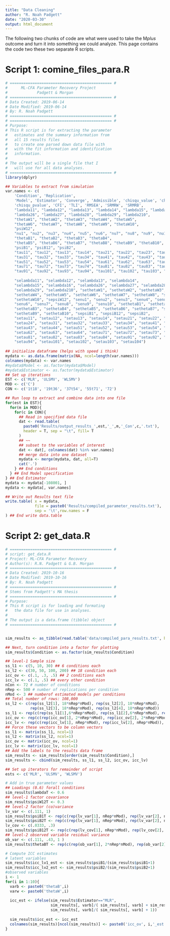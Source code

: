 ```yaml
---
title: "Data Cleaning"
author: "R. Noah Padgett"
date: "2020-03-30"
output: html_document
---
```


The following two chunks of code are what were used to take the M*plus* outcome and turn it into something we could analyze.
This page contains the code two these two separate R scripts.

# Script 1: comine_files_para.R

```r
# ============================================= #
#      ML-CFA Parameter Recovery Project  
#             Padgett & Morgan               
# ============================================= #
# Data Created: 2019-06-14
# Date Modified: 2019-06-14
# By: R. Noah Padgett                   
# ============================================= #
# ============================================= #
# Purpose:
# This R script is for extracting the parameter
#   estimates and the summary information from 
#   all 15 results files
#   to create one parsed down data file with
#   with the fit information and identification
#   information.
#
# The output will be a single file that I 
#   will use for all data analyses.
# ============================================= #
library(dplyr)

## Variables to extract from simulation
var.names <- c(
    'Condition', 'Replication',
    'Model', 'Estimator', 'Converge', 'Admissible', 'chisqu_value', 'chisqu_df', 
    'chisqu_pvalue', 'CFI', 'TLI', 'RMSEA', 'SRMRW', 'SRMRB',
    "lambda11", "lambda12", "lambda13", "lambda14", "lambda15", "lambda16", 
    "lambda26", "lambda27", "lambda28", "lambda29", "lambda210", 
    "thetaW1", "thetaW2", "thetaW3", "thetaW4", "thetaW5", 
    "thetaW6", "thetaW7", "thetaW8", "thetaW9", "thetaW10", 
    "psiW12", 
    "nu1", "nu2", "nu3", "nu4", "nu5", "nu6", "nu7", "nu8", "nu9", "nu10", 
    "thetaB1", "thetaB2", "thetaB3", "thetaB4", 
    "thetaB5", "thetaB6", "thetaB7", "thetaB8", "thetaB9", "thetaB10", 
    "psiB1", "psiB12", "psiB2", 
    "tau11", "tau12", "tau13", "tau14", "tau21", "tau22", "tau23", "tau24", 
    "tau31", "tau32", "tau33", "tau34", "tau41", "tau42", "tau43", "tau44", 
    "tau51", "tau52", "tau53", "tau54", "tau61", "tau62", "tau63", "tau64", 
    "tau71", "tau72", "tau73", "tau74", "tau81", "tau82", "tau83", "tau84", 
    "tau91", "tau92", "tau93", "tau94", "tau101", "tau102", "tau103", "tau104",
    
    "selambda11", "selambda12", "selambda13", "selambda14", 
    "selambda15", "selambda16", "selambda26", "selambda27", "selambda28", 
    "selambda29", "selambda210", "sethetaW1", "sethetaW2", "sethetaW3", 
    "sethetaW4", "sethetaW5", "sethetaW6", "sethetaW7", "sethetaW8", "sethetaW9", 
    "sethetaW10", "sepsiW12", "senu1", "senu2", "senu3", "senu4", "senu5", 
    "senu6", "senu7", "senu8", "senu9", "senu10", "sethetaB1", "sethetaB2", 
    "sethetaB3", "sethetaB4", "sethetaB5", "sethetaB6", "sethetaB7", "sethetaB8", 
    "sethetaB9", "sethetaB10", "sepsiB1", "sepsiB12", "sepsiB2",
    "setau11", "setau12", "setau13", "setau14", "setau21", "setau22", "setau23", 
    "setau24", "setau31", "setau32", "setau33", "setau34", "setau41", "setau42", 
    "setau43", "setau44", "setau51", "setau52", "setau53", "setau54", "setau61", 
    "setau62", "setau63", "setau64", "setau71", "setau72", "setau73", "setau74", 
    "setau81", "setau82", "setau83", "setau84", "setau91", "setau92", "setau93", 
    "setau94", "setau101", "setau102", "setau103", "setau104")
    
## initialize dataframe (helps with speed i think)
mydata <- as.data.frame(matrix(NA, ncol=length(var.names)))
colnames(mydata) <- var.names
#mydata$Model <- as.factor(mydata$Model)
#mydata$Estimator <- as.factor(mydata$Estimator)
## Set up iterations
EST <- c('MLR', 'ULSMV', 'WLSMV')
MOD <- c('C')
CON <- c('1t18', '19t36', '37t54', '55t71', '72')

## Run loop to extract and combine data into one file
for(est in EST){
  for(m in MOD){
    for(c in CON){
      ## Read in specified data file
      dat <- read.table(
        paste0('Results/output_results_',est,'_',m,'_Con',c,'.txt'),
        header = T, sep = "\t", fill= T
      )
      ## ~~ 
      ## subset to the variables of interest 
      dat <- dat[, colnames(dat) %in% var.names]
      ## merge data into one dataset 
      mydata <- merge(mydata, dat, all=T)
      cat('.')
    } ## End conditions
  } ## End Model specification
} ## End Estimator
mydata <- mydata[-108001, ]
mydata <- mydata[, var.names]

## Write out Results text file
write.table( x = mydata,
             file = paste0('Results/compiled_parameter_results.txt'),
             sep = '\t',row.names = F
) ## End write data.table

```

# Script 2: get_data.R

```r
# ============================================= #
# script: get_data.R
# Project: ML-CFA Parameter Recovery
# Author(s): R.N. Padgett & G.B. Morgan           
# ============================================= #
# Data Created: 2019-10-16
# Date Modified: 2019-10-16
# By: R. Noah Padgett                   
# ============================================= #
# Stems from Padgett's MA thesis                   
# ============================================= #
# Purpose:
# This R script is for loading and formating 
#   the data file for use in analyses.
#
# The output is a data.frame (tibble) object
# ============================================= #


sim_results <- as_tibble(read.table('data/compiled_para_results.txt', header=T,sep='\t'))

## Next, turn condition into a factor for plotting
sim_results$Condition <- as.factor(sim_results$Condition)

## level-1 Sample size
ss_l1 <- c(5, 10, 30) ## 6 conditions each
ss_l2 <- c(30, 50, 100, 200) ## 18 condition each
icc_ov <- c(.1, .3, .5) ## 2 conditions each
icc_lv <- c(.1, .5) ## every other condition
nCon <- 72 # number of conditions
nRep <- 500 # number of replications per condition
nMod <- 3 ## numberof estimated models per conditions
## Total number of rows: 108,000
ss_l2 <- c(rep(ss_l2[1], 18*nRep*nMod), rep(ss_l2[2], 18*nRep*nMod), 
           rep(ss_l2[3], 18*nRep*nMod), rep(ss_l2[4], 18*nRep*nMod))
ss_l1 <- rep(c(rep(ss_l1[1],6*nRep*nMod), rep(ss_l1[2],6*nRep*nMod), rep(ss_l1[3],6*nRep*nMod)), 4)
icc_ov <- rep(c(rep(icc_ov[1], 2*nRep*nMod), rep(icc_ov[2], 2*nRep*nMod), rep(icc_ov[3], 2*nRep*nMod)), 12)
icc_lv <- rep(c(rep(icc_lv[1], nRep*nMod), rep(icc_lv[2], nRep*nMod)), 36)
## Force these vectors to be column vectors
ss_l1 <- matrix(ss_l1, ncol=1)
ss_l2 <- matrix(ss_l2, ncol=1)
icc_ov <- matrix(icc_ov, ncol=1)
icc_lv <- matrix(icc_lv, ncol=1)
## Add the labels to the results data frame
sim_results <- sim_results[order(sim_results$Condition),]
sim_results <- cbind(sim_results, ss_l1, ss_l2, icc_ov, icc_lv)

## Set up iterators for remainder of script
ests <- c('MLR', 'ULSMV', 'WLSMV')

# Add in true parameter values
## Loadings (0.6) forall conditions
sim_results$lambdaT <- 0.6
## level-1 factor covariance
sim_results$psiW12T <- 0.3
## level-2 factor (co)variance
lv_var <- c(.111, 1)
sim_results$psiB1T <- rep(c(rep(lv_var[1], nRep*nMod), rep(lv_var[2], nRep*nMod)), 36)
sim_results$psiB2T <- rep(c(rep(lv_var[1], nRep*nMod), rep(lv_var[2], nRep*nMod)), 36)
lv_cov <- c(.0333, .3)
sim_results$psiB12T <- rep(c(rep(lv_cov[1], nRep*nMod), rep(lv_cov[2], nRep*nMod)), 36)
## level-2 observed variable residual variance 
ob_var <- c(.111, .43, 1 )
sim_results$thetaBT <- rep(c(rep(ob_var[1], 2*nRep*nMod), rep(ob_var[2], 2*nRep*nMod), rep(ob_var[3], 2*nRep*nMod)), 12)

# Compute ICC estimates
# latent variables
sim_results$icc_lv1_est <- sim_results$psiB1/(sim_results$psiB1+1)
sim_results$icc_lv2_est <- sim_results$psiB2/(sim_results$psiB2+1)
#observed variables
i <- 1
for(i in 1:10){
  varb <- paste0('thetaB',i)
  varw <- paste0('thetaW',i)
  
  icc_est <- ifelse(sim_results$Estimator=="MLR", 
                    sim_results[, varb]/( sim_results[, varb] + sim_results[, varw]),
                    sim_results[, varb]/( sim_results[, varb] + 1))
  
  sim_results$icc_est <- icc_est
  colnames(sim_results)[ncol(sim_results)] <- paste0('icc_ov', i,'_est')
}


```
